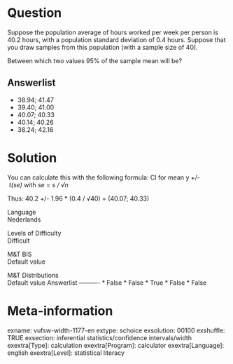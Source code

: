 Question
========
Suppose the population average of hours worked per week per person is
40.2 hours, with a population standard deviation of 0.4 hours. Suppose
that you draw samples from this population (with a sample size of 40).  
  
Between which two values 95% of the sample mean will be?

Answerlist
----------
* 38.94; 41.47
* 39.40; 41.00
* 40.07; 40.33
* 40.14; 40.26
* 38.24; 42.16

Solution
========





You can calculate this with the following formula: CI for mean y
+/-* t(se) *with *se* = *s / √n*  
  
Thus: 40.2 +/- 1.96 \* (0.4 / √40) = (40.07; 40.33)





Language  
Nederlands

Levels of Difficulty  
Difficult

M&T BIS  
Default value

M&T Distributions  
Default value
Answerlist
----------
* False
* False
* True
* False
* False

Meta-information
================
exname: vufsw-width-1177-en
extype: schoice
exsolution: 00100
exshuffle: TRUE
exsection: inferential statistics/confidence intervals/width
exextra[Type]: calculation
exextra[Program]: calculator
exextra[Language]: english
exextra[Level]: statistical literacy

